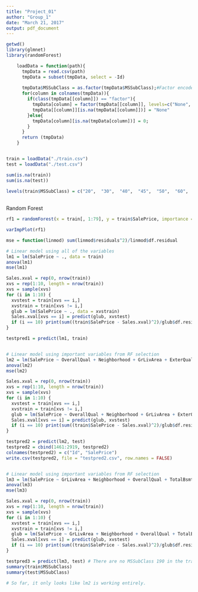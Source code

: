 ```yaml
---
title: "Project_01"
author: "Group_1"
date: "March 21, 2017"
output: pdf_document
---
```


```r
getwd()
library(glmnet)
library(randomForest)
```

```r
    loadData = function(path){
      tmpData = read.csv(path)
      tmpData = subset(tmpData, select = -Id)
      
      tmpData$MSSubClass = as.factor(tmpData$MSSubClass);#Factor encoded as a numeric value
      for(column in colnames(tmpData)){
        if(class(tmpData[[column]]) == "factor"){
          tmpData[column] = factor(tmpData[[column]], levels=c("None", levels(tmpData[[column]])))
          tmpData[[column]][is.na(tmpData[[column]])] = "None"
        }else{
          tmpData[column][is.na(tmpData[column])] = 0;
        }
      }
      return (tmpData)
    }


train = loadData("./train.csv")
test = loadData("./test.csv")

sum(is.na(train))
sum(is.na(test))
    
levels(train$MSSubClass) = c("20",  "30",  "40",  "45",  "50",  "60",  "70",  "75",  "80",  "85",  "90",  "120", "150", "160", "180", "190")
    
```

Random Forest
```r
rf1 = randomForest(x = train[, 1:79], y = train$SalePrice, importance = TRUE, data = train)

varImpPlot(rf1)
```

```r
mse = function(linmod) sum(linmod$residuals^2)/linmod$df.residual

# Linear model using all of the variables
lm1 = lm(SalePrice ~ ., data = train)
anova(lm1)
mse(lm1)

Sales.xval = rep(0, nrow(train))
xvs = rep(1:10, length = nrow(train))
xvs = sample(xvs)
for (i in 1:10) {
  xvstest = train[xvs == i,]
  xvstrain = train[xvs != i,]
  glub = lm(SalePrice ~ ., data = xvstrain)
  Sales.xval[xvs == i] = predict(glub, xvstest)
  if (i == 10) print(sum((train$SalePrice - Sales.xval)^2)/glub$df.residual)
}

testpred1 = predict(lm1, train)


# Linear model using important variables from RF selection
lm2 = lm(SalePrice ~ OverallQual + Neighborhood + GrLivArea + ExterQual + GarageCars, data = train)
anova(lm2)
mse(lm2)

Sales.xval = rep(0, nrow(train))
xvs = rep(1:10, length = nrow(train))
xvs = sample(xvs)
for (i in 1:10) {
  xvstest = train[xvs == i,]
  xvstrain = train[xvs != i,]
  glub = lm(SalePrice ~ OverallQual + Neighborhood + GrLivArea + ExterQual + GarageCars, data = xvstrain)
  Sales.xval[xvs == i] = predict(glub, xvstest)
  if (i == 10) print(sum((train$SalePrice - Sales.xval)^2)/glub$df.residual)
}

testpred2 = predict(lm2, test)
testpred2 = cbind(1461:2919, testpred2)
colnames(testpred2) = c("Id", "SalePrice")
write.csv(testpred2, file = "testpred2.csv", row.names = FALSE)


# Linear model using important variables from RF selection
lm3 = lm(SalePrice ~ GrLivArea + Neighborhood + OverallQual + TotalBsmtSF + MSSubClass, data = train)
anova(lm3)
mse(lm3)

Sales.xval = rep(0, nrow(train))
xvs = rep(1:10, length = nrow(train))
xvs = sample(xvs)
for (i in 1:10) {
  xvstest = train[xvs == i,]
  xvstrain = train[xvs != i,]
  glub = lm(SalePrice ~ GrLivArea + Neighborhood + OverallQual + TotalBsmtSF + MSSubClass, data = xvstrain)
  Sales.xval[xvs == i] = predict(glub, xvstest)
  if (i == 10) print(sum((train$SalePrice - Sales.xval)^2)/glub$df.residual)
}

testpred3 = predict(lm3, test) # There are no MSSubClass 190 in the training data, but there are 31 in the testing data. The linear model doesn't know how to handle these observations. ???
summary(train$MSSubClass)
summary(test$MSSubClass)

# So far, it only looks like lm2 is working entirely.
```

